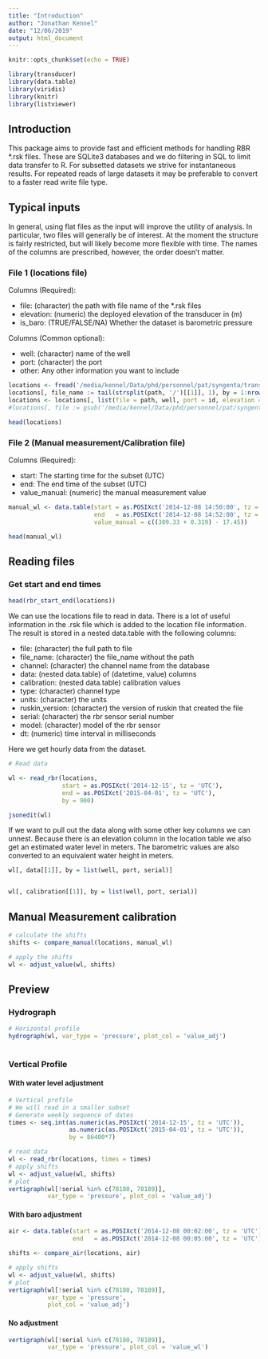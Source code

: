 ```yaml
---
title: "Introduction"
author: "Jonathan Kennel"
date: "12/06/2019"
output: html_document
---
```


```r
knitr::opts_chunk$set(echo = TRUE)

library(transducer)
library(data.table)
library(viridis)
library(knitr)
library(listviewer)

```

## Introduction

This package aims to provide fast and efficient methods for handling RBR *.rsk 
files.  These are SQLite3 databases and we do filtering in SQL to limit data 
transfer to R.  For subsetted datasets we strive for instantaneous results. For
repeated reads of large datasets it may be preferable to convert to a faster 
read write file type.

## Typical inputs

In general, using flat files as the input will improve the utility of analysis.  In particular, two files will generally be of interest. At the moment the structure is fairly restricted, but will likely become more flexible with time.  The names of the columns are prescribed, however, the order doesn't matter.

### File 1 (locations file)

Columns (Required):

- file: (character) the path with file name of the *.rsk files
- elevation: (numeric) the deployed elevation of the transducer in (m)
- is_baro: (TRUE/FALSE/NA) Whether the dataset is barometric pressure

Columns (Common optional):

- well: (character) name of the well
- port: (character) the port
- other: Any other information you want to include

```r

locations <- fread('/media/kennel/Data/phd/personnel/pat/syngenta/transducer_depth_path.csv')
locations[, file_name := tail(strsplit(path, '/')[[1]], 1), by = 1:nrow(locations)]
locations <- locations[, list(file = path, well, port = id, elevation = (309.33 + 0.319)-depth, is_baro = baro)]
#locations[, file := gsub('/media/kennel/Data/phd/personnel/pat/syngenta', '...', file)]
```

```r
head(locations)
```

### File 2 (Manual measurement/Calibration file)

Columns (Required):

- start: The starting time for the subset (UTC)
- end: The end time of the subset (UTC)
- value_manual: (numeric) the manual measurement value


```r

manual_wl <- data.table(start = as.POSIXct('2014-12-08 14:50:00', tz = 'UTC'),
                        end   = as.POSIXct('2014-12-08 14:52:00', tz = 'UTC'),
                        value_manual = c((309.33 + 0.319) - 17.45))

```

```r

head(manual_wl)

```

## Reading files

### Get start and end times

```r

head(rbr_start_end(locations))

```


We can use the locations file to read in data.  There is a lot of useful information in the .rsk file which is added to the location file information.  The result is stored in a nested data.table with the following columns:

- file: (character) the full path to file
- file_name: (character) the file_name without the path
- channel: (character) the channel name from the database
- data: (nested data.table) of (datetime, value) columns
- calibration: (nested data.table) calibration values
- type: (character) channel type
- units: (character) the units
- ruskin_version: (character) the version of ruskin that created the file
- serial: (character) the rbr sensor serial number
- model: (character) model of the rbr sensor
- dt: (numeric) time interval in milliseconds


Here we get hourly data from the dataset.

```r

# Read data

wl <- read_rbr(locations, 
               start = as.POSIXct('2014-12-15', tz = 'UTC'), 
               end = as.POSIXct('2015-04-01', tz = 'UTC'),
               by = 900)

jsonedit(wl)

```

If we want to pull out the data along with some other key columns we can unnest.  Because there is an elevation column in the location table we also get an estimated water level in meters.  The barometric values are also converted to an equivalent water height in meters.

```r

wl[, data[[1]], by = list(well, port, serial)]


wl[, calibration[[1]], by = list(well, port, serial)]

```

## Manual Measurement calibration


```r

# calculate the shifts
shifts <- compare_manual(locations, manual_wl)

# apply the shifts
wl <- adjust_value(wl, shifts)

```

## Preview

### Hydrograph

```r

# Horizontal profile
hydrograph(wl, var_type = 'pressure', plot_col = 'value_adj')
  

```


### Vertical Profile

#### With water level adjustment

```r

# Vertical profile
# We will read in a smaller subset
# Generate weekly sequence of dates
times <- seq.int(as.numeric(as.POSIXct('2014-12-15', tz = 'UTC')),
                 as.numeric(as.POSIXct('2015-04-01', tz = 'UTC')),
                 by = 86400*7)

# read data
wl <- read_rbr(locations, times = times)
# apply shifts
wl <- adjust_value(wl, shifts)
# plot
vertigraph(wl[!serial %in% c(78180, 78189)], 
           var_type = 'pressure', plot_col = 'value_adj')


```



#### With baro adjustment


```r

air <- data.table(start = as.POSIXct('2014-12-08 00:02:00', tz = 'UTC'),
                  end   = as.POSIXct('2014-12-08 00:05:00', tz = 'UTC'))

shifts <- compare_air(locations, air)

# apply shifts
wl <- adjust_value(wl, shifts)
# plot
vertigraph(wl[!serial %in% c(78180, 78189)], 
           var_type = 'pressure', 
           plot_col = 'value_adj')
```

#### No adjustment
```r

vertigraph(wl[!serial %in% c(78180, 78189)], 
           var_type = 'pressure', plot_col = 'value_wl')


```

